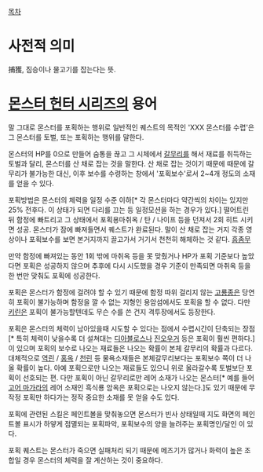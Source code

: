 [[목차]]
= 사전적 의미 =
捕獲, 짐승이나 물고기를 잡는다는 뜻.

= [[몬스터 헌터 시리즈]]의 용어 =
말 그대로 몬스터를 포획하는 행위로 일반적인 퀘스트의 목적인 'XXX 몬스터를 수렵'은 그 몬스터를 토벌, 또는 포획하는 행위를 말한다. 

몬스터의 HP를 0으로 만들어 숨통을 끊고 그 시체에서 [[갈무리]]를 해서 재료를 취득하는 토벌과 달리, 몬스터를 산 채로 잡는 것을 말한다. 산 채로 잡는 것이기 때문에 때문에 갈무리가 불가능한 대신, 이후 보수를 수령하는 창에서 '포획보수'로서 2~4개 정도의 소재를 얻을 수 있다.

포획방법은 몬스터의 체력을 일정 수준 이하[* 각 몬스터마다 약간씩의 차이는 있지만 25% 전후다. 이 상태가 되면 다리를 끄는 등 일정모션을 하는 경우가 있다.] 떨어트린 뒤 함정에 빠트리고 그 상태에서 포획용마취옥 / 탄 / 나이프 등을 던져서 2회 히트 시키면 성공. 몬스터가 잠에 빠져들면서 퀘스트가 완료된다. 말이 산 채로 잡는 거지 각종 영상이나 포획보수를 보면 본거지까지 끌고가서 거기서 천천히 해체하는 것 같다. [[흠좀무]]

만약 함정에 빠져있는 동안 1회 밖에 마취옥 등을 못 맞췄거나 HP가 포획 기준보다 높았다면 포획은 성공하지 않으며 추후에 다시 시도했을 경우 기준이 만족되면 마취옥 등을 한 번만 맞춰도 포획에 성공한다. 

포획은 몬스터가 함정에 걸려야 할 수 있기 때문에 함정 따위 걸리지 않는 [[고룡종]]은 당연히 포획이 불가능하며 함정을 깔 수 없는 지형인 용암섬에서도 포획을 할 수 없다. 다만 [[키린]]은 포획이 불가능할텐데도 무슨 수를 쓴 건지 격투장에서도 등장한다.

포획은 몬스터의 체력이 남아있을때 시도할 수 있다는 점에서 수렵시간이 단축되는 장점[* 특히 체력이 낮을수록 더 설쳐대는 [[디아블로스]]나 [[진오우거]] 등은 포획이 훨씬 편하다.]이 있으며 포획의 보수로 나오는 재료들은 나오는 확률이 본체 갈무리의 확률과 다르다. 대체적으로 [[역린]] / [[홍옥]] / [[천린]] 등 물욕소재들은 본체갈무리보다는 포획보수 쪽이 더 나올 확률이 높다. 아예 포획으로만 나오는 재료들도 있으니 위로 올라갈수록 토벌보단 포획이 선호되는 편. 다만 포획이 아닌 갈무리로만 레어 소재가 나오는 몬스터[* 예를 들어 [[고어 마가라]]의 레어 소재인 흑식룡 암옥은 포획으로는 나오지 않는다.]도 있기 때문에 무작정 포획만 하다가는 정작 중요한 소재를 못 얻을 수도 있다.

포획에 관련된 스킬은 페인트볼을 맞춰놓으면 몬스터가 빈사 상태일때 지도 화면의 페인트볼 표시가 하얗게 점멸되는 포획파악, 포획보수의 양을 늘려주는 포획명인/달인 이 있다.

포획 퀘스트는 몬스터가 죽으면 실패처리 되기 때문에 메즈기가 많거나 화력이 높은 조합일 경우 몬스터의 체력을 잘 계산하는 것이 중요하다.
